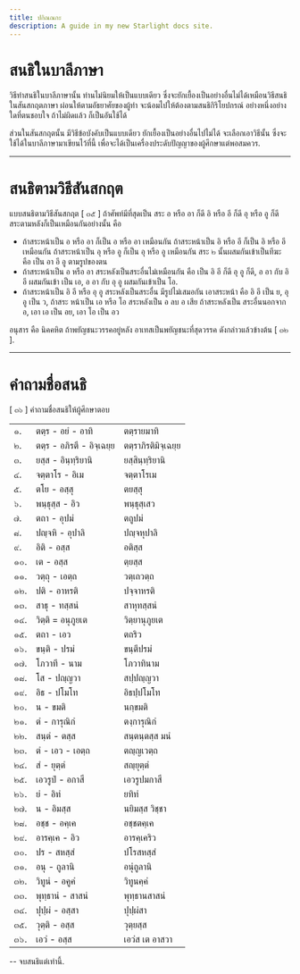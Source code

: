 ```yaml
---
title: ปกิณณกะ
description: A guide in my new Starlight docs site.
---
```


# สนธิในบาลีภาษา

วิธีทำสนธิในบาลีภาษานั้น ท่านไม่นิยมให้เป็นแบบเดียว ซึ่งจะยักเยื้องเป็นอย่างอื่นไม่ได้เหมือนวิธีสนธิในสันสกฤตภาษา ผ่อนให้ตามอัธยาศัยของผู้ทำ จะน้อมไปให้ต้องตามสนธิกิริโยปกรณ์ อย่างหนึ่งอย่างใดที่ตนชอบใจ ถ้าไม่ผิดแล้ว ก็เป็นอันใช้ได้

ส่วนในสันสกฤตนั้น มีวิธีข้อบังคับเป็นแบบเดียว ยักเยื้องเป็นอย่างอื่นไปไม่ได้ จะเลือกเอาวิธีนั้น ซึ่งจะใช้ได้ในบาลีภาษามาเขียนไว้ที่นี้ เพื่อจะได้เป็นเครื่องประดับปัญญาของผู้ศึกษาแต่พอสมควร.

---

# สนธิตามวิธีสันสกฤต

แบบสนธิตามวิธีสันสกฤต [ ๓๕ ] ถ้าศัพท์มีที่สุดเป็น สระ อ หรือ อา ก็ดี อิ หรือ อี ก็ดี อุ หรือ อู ก็ดี
สระตามหลังก็เป็นเหมือนกันอย่างนั้น คือ

- ถ้าสระหน้าเป็น อ หรือ อา ก็เป็น อ หรือ อา เหมือนกัน ถ้าสระหน้าเป็น อิ หรือ อี ก็เป็น อิ หรือ อี เหมือนกัน ถ้าสระหน้าเป็น อุ หรือ อู ก็เป็น อุ หรือ อู เหมือนกัน สระ ๒ นั้นผสมกันเข้าเป็นทีฆะ คือ เป็น อา อี อู ตามรูปของตน
- ถ้าสระหน้าเป็น อ หรือ อา สระหลังเป็นสระอื่นไม่เหมือนกัน คือ เป็น อิ อี ก็ดี อุ อู ก็ดี, อ อา กับ อิ อี ผสมกันเข้า เป็น เอ, อ อา กับ อุ อู ผสมกันเข้าเป็น โอ.
- ถ้าสระหน้าเป็น อิ อี หรือ อุ อู สระหลังเป็นสระอื่น มีรูปไม่เสมอกัน เอาสระหน้า คือ อิ อี เป็น ย, อุ อู เป็น ว, ถ้าสระ หน้าเป็น เอ หรือ โอ สระหลังเป็น อ ลบ อ เสีย
  ถ้าสระหลังเป็น สระอื่นนอกจาก อ, เอา เอ เป็น อย, เอา โอ เป็น อว

อนุสาร คือ นิคคหิต ถ้าพยัญชนะวรรคอยู่หลัง อาเทสเป็นพยัญชนะที่สุดวรรค ดังกล่าวแล้วข้างต้น [ ๓๒ ].

---

# คำถามชื่อสนธิ

[ ๓๖ ] คำถามชื่อสนธิให้ผู้ศึกษาตอบ

|     |                           |                     |
| --- | ------------------------- | ------------------- |
| ๑.  | ตตฺร - อยํ - อาทิ         | ตตฺรายมาทิ          |
| ๒.  | ตตฺร - อภิรตึ - อิจฺเฉยฺย | ตตฺราภิรติมิจฺเฉยฺย |
| ๓.  | ยสฺส - อินฺทฺริยานิ       | ยสฺสินฺทฺริยานิ     |
| ๔.  | จตฺตาโร - อิเม            | จตฺตาโรเม           |
| ๕.  | ตโย - อสฺสุ               | ตยสฺสุ              |
| ๖.  | พนฺธุสฺส - อิว            | พนฺธุสฺเสว          |
| ๗.  | ตถา - อุปมํ               | ตถูปมํ              |
| ๘.  | ปญฺจหิ - อุปาลิ           | ปญฺจหุปาลิ          |
| ๙.  | อิติ - อสฺส               | อติสฺส              |
| ๑๐. | เต - อสฺส                 | ตฺยสฺส              |
| ๑๑. | วตฺถุ - เอตฺถ             | วตฺเถวตฺถ           |
| ๑๒. | ปติ - อาหรติ              | ปจฺจาหรติ           |
| ๑๓. | สาธุ - ทสฺสนํ             | สาหุทสฺสนํ          |
| ๑๔. | วิตฺติ = อนุภูยเต         | วิตฺยานุภูยเต       |
| ๑๕. | ตถา - เอว                 | ตถริว               |
| ๑๖. | ขนฺติ - ปรมํ              | ขนฺตีปรมํ           |
| ๑๗. | โภวาที - นาม              | โภวาทินาม           |
| ๑๘. | โส - ปญฺญวา               | สปฺปญฺญวา           |
| ๑๙. | อิธ - ปโมโท               | อิธปฺปโมโท          |
| ๒๐. | น - ขมติ                  | นกฺขมติ             |
| ๒๑. | ตํ - การุณิกํ             | ตงฺการุณิกํ         |
| ๒๒. | สนฺตํ - ตสฺส              | สนฺตนฺตสฺส มนํ      |
| ๒๓. | ตํ - เอว - เอตฺถ          | ตญฺญเวตฺถ           |
| ๒๔. | สํ - ยุตฺตํ               | สญฺยุตฺตํ           |
| ๒๕. | เอวรูปํ - อกาสึ           | เอวรูปมกาสึ         |
| ๒๖. | ยํ - อิทํ                 | ยทิทํ               |
| ๒๗. | น - อิมสฺส                | นยิมสฺส วิชฺชา      |
| ๒๘. | อชฺช - อคฺเค              | อชฺชตคฺเค           |
| ๒๙. | อารคฺเค - อิว             | อารคฺเคริว          |
| ๓๐. | ปร - สหสฺสํ               | ปโรสหสฺสํ           |
| ๓๑. | อนุ - ถูลานิ              | อนุํถูลานิ          |
| ๓๒. | วิทูนํ - อคูคํ            | วิทูนคฺคํ           |
| ๓๓. | พุทฺธานํ - สาสนํ          | พุทฺธานสาสนํ        |
| ๓๔. | ปุปฺผํ - อสฺสา            | ปุปฺผํสา            |
| ๓๕. | วุตฺติ - อสฺส             | วุตฺยสฺส            |
| ๓๖. | เอวํ - อสฺส               | เอวํส เต อาสวา      |

-- จบสนธิแต่เท่านี้.
